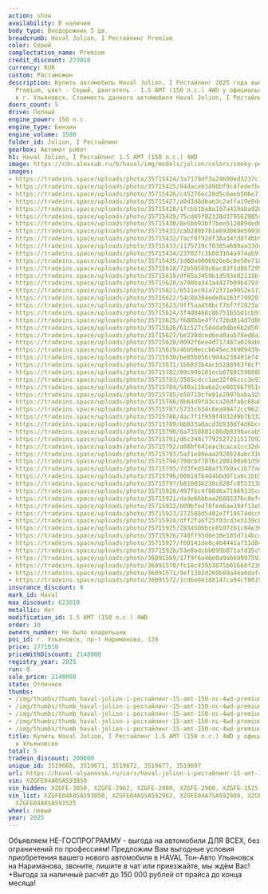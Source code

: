 ```yaml
---
action: show
availability: В наличии
body_type: Внедорожник 5 дв.
breadcrumb: Haval Jolion, I Рестайлинг Premium
color: Серый
complectation_name: Premium
credit_discount: 273010
currency: RUR
custom: Растаможен
description: Купить автомобиль Haval Jolion, I Рестайлинг 2025 года выпуска, комплектация
  Premium, цвет - Серый, двигатель - 1.5 AMT (150 л.с.) 4WD у официального дилера
  в г. Ульяновск. Стоимость данного автомобиля Haval Jolion, I Рестайлинг – 2148000
doors_count: 5
drive: Полный
engine_power: 150 л.с.
engine_type: Бензин
engine_volume: 1500
folder_id: Jolion, I Рестайлинг
gearbox: Автомат робот
h1: Haval Jolion, I Рестайлинг 1.5 AMT (150 л.с.) 4WD
image: https://cdn.alexsab.ru/b/haval/img/models/jolion/colors/smoky-pearls.webp
images:
- https://tradeins.space/uploads/photo/35715424/3a7179df3a24600ed3237c1e7e2fc8f9.JPG
- https://tradeins.space/uploads/photo/35715425/84daceb3490bf9c4fedefb42ec49ad18.JPG
- https://tradeins.space/uploads/photo/35715426/c45276ec28d5c6aeb506e712814aa0da.JPG
- https://tradeins.space/uploads/photo/35715427/a0d3d8dbae3c2affa19e8dcccb56fc34.JPG
- https://tradeins.space/uploads/photo/35715428/1fcbb1ba8a197a419aba920f93cba186.JPG
- https://tradeins.space/uploads/photo/35715429/75cd65f82338d3795629054652faa6ea.JPG
- https://tradeins.space/uploads/photo/35715430/8e5bb93bf7bee512089ded0ae20beeba.JPG
- https://tradeins.space/uploads/photo/35715431/cab280b7b1e693069e59936b483db950.JPG
- https://tradeins.space/uploads/photo/35715432/7acf8f92df38a34fd8f46b92a8511522.JPG
- https://tradeins.space/uploads/photo/35715433/1175719cf8305a689aa33d4c7df3633d.JPG
- https://tradeins.space/uploads/photo/35715434/237027c3b803164a974ab91e8d1ae89d.JPG
- https://tradeins.space/uploads/photo/35715435/1d60a9006926e6c0e50e7188a6c2e7f4.JPG
- https://tradeins.space/uploads/photo/35715618/72b50589c6ac83f1d867295ce4af5d9b.JPG
- https://tradeins.space/uploads/photo/35715619/df65a3459b1d593e02119bfa8ebef236.JPG
- https://tradeins.space/uploads/photo/35715620/a780ba341a4427b09b4793f33a92dac2.JPG
- https://tradeins.space/uploads/photo/35715621/6511ec91a72371e9952e17237f8b7886.JPG
- https://tradeins.space/uploads/photo/35715622/54c8b384ede8a163f7992071b1dd7062.JPG
- https://tradeins.space/uploads/photo/35715623/9ff5aa450bcf7bf7f1923a1562bf5464.JPG
- https://tradeins.space/uploads/photo/35715624/3f4d8468c8b751b5bd1cb93502314958.JPG
- https://tradeins.space/uploads/photo/35715625/f688bbe4f7c726d814d7d80eb9c1a5b5.JPG
- https://tradeins.space/uploads/photo/35715626/61c527c5d4da9dbe6b2d501b8fe5aef3.JPG
- https://tradeins.space/uploads/photo/35715627/be238dced6ea0aab78ed8a37b9ab3d49.JPG
- https://tradeins.space/uploads/photo/35715628/0092f6ee4d717487a029ab8199e4c11e.JPG
- https://tradeins.space/uploads/photo/35715629/46b50eccb645ec36909439c84fde7c69.JPG
- https://tradeins.space/uploads/photo/35715630/be85b056c904a238491e74f0517d9fcb.JPG
- https://tradeins.space/uploads/photo/35715631/1b6833b4acb5288963f8cf5eb5b61279.JPG
- https://tradeins.space/uploads/photo/35715782/09c99b181ecb0780159088bc6d307774.JPG
- https://tradeins.space/uploads/photo/35715783/3565cdcc1ae32f06ccc3e9109246f927.JPG
- https://tradeins.space/uploads/photo/35715784/540a11ba6a2ce081667951d0bb49f319.JPG
- https://tradeins.space/uploads/photo/35715785/e50710cfe91e2097baba329e97ab0919.JPG
- https://tradeins.space/uploads/photo/35715786/8b64d9fd3cca26dfa6c68a86fbddb448.JPG
- https://tradeins.space/uploads/photo/35715787/5731cb34c0ea99472cc96231161c0608.JPG
- https://tradeins.space/uploads/photo/35715788/4ac7f1f959f4932d9b7b3324059a6eff.JPG
- https://tradeins.space/uploads/photo/35715789/bb833a0acd3b938df4d6bcc66cda6051.JPG
- https://tradeins.space/uploads/photo/35715790/6a7350881c86db8398acab9392df32a0.JPG
- https://tradeins.space/uploads/photo/35715791/d6c348c7792527211517092c3ce8fd77.JPG
- https://tradeins.space/uploads/photo/35715792/a08bf641eac9caca1cc32de1c62f659c.JPG
- https://tradeins.space/uploads/photo/35715793/5af1e99eaa2920524abc316ef247bb07.JPG
- https://tradeins.space/uploads/photo/35715794/700cbf7876c200100a61d5098441fed1.JPG
- https://tradeins.space/uploads/photo/35715795/7d3fed540af57b9ac1b77aef6da569a4.JPG
- https://tradeins.space/uploads/photo/35715796/0061dfb4d4bbd6f1a6c1bb5fc192f630.JPG
- https://tradeins.space/uploads/photo/35715797/b810036238c828fc05531386016b2488.JPG
- https://tradeins.space/uploads/photo/35715920/497fbc4f08d6a71969335ce04da0fb1f.JPG
- https://tradeins.space/uploads/photo/35715921/da3e66bbaa26803376c0efc7051cbea2.JPG
- https://tradeins.space/uploads/photo/35715922/b09bfed78fee6ae384f11e5fabcb43a8.JPG
- https://tradeins.space/uploads/photo/35715923/272588d5482e7f10574dcc6866472978.JPG
- https://tradeins.space/uploads/photo/35715924/dff2fa6f25f03cd3e3139c8f41d4603f.JPG
- https://tradeins.space/uploads/photo/35715925/283450bbce8b972b1c04e364185ff2e7.JPG
- https://tradeins.space/uploads/photo/35715926/740ff95d6e38e185d714bcdca49010d7.JPG
- https://tradeins.space/uploads/photo/35715927/f60141de0c464441af51d84cc96d8818.JPG
- https://tradeins.space/uploads/photo/35715928/53e8adcbb099b871afd35c912439c811.JPG
- https://tradeins.space/uploads/photo/36091569/17f9f6a46e0a9ab6999759360e7b6cc8.jpg
- https://tradeins.space/uploads/photo/36091570/fc18c43953875b01660f230205b744ad.jpg
- https://tradeins.space/uploads/photo/36091571/9ef1302d269b89a4ea6daf4e695b328a.jpg
- https://tradeins.space/uploads/photo/36091572/1cd6e04188147ca94cf001989408083e.jpg
insurance_discount: 0
mark_id: Haval
max_discount: 623010
metallic: Нет
modification_id: 1.5 AMT (150 л.с.) 4WD
order: 10
owners_number: Не было владельцев
poi_id: г. Ульяновск, пр-т Нариманова, 128
price: 2771010
priceWithDiscount: 2148000
registry_year: 2025
run: 0
sale_price: 2148000
state: Отличное
thumbs:
- /img/thumbs/thumb_haval-jolion-i-рестайлинг-15-amt-150-лс-4wd-premium-серый-2025_fc8f9_0.webp
- /img/thumbs/thumb_haval-jolion-i-рестайлинг-15-amt-150-лс-4wd-premium-серый-2025_9ad18_1.webp
- /img/thumbs/thumb_haval-jolion-i-рестайлинг-15-amt-150-лс-4wd-premium-серый-2025_aa0da_2.webp
- /img/thumbs/thumb_haval-jolion-i-рестайлинг-15-amt-150-лс-4wd-premium-серый-2025_6fc34_3.webp
- /img/thumbs/thumb_haval-jolion-i-рестайлинг-15-amt-150-лс-4wd-premium-серый-2025_ba186_4.webp
title: Купить Haval Jolion, I Рестайлинг 1.5 AMT (150 л.с.) 4WD у официального дилера
  в Ульяновске
total: 5
tradein_discount: 200000
unique_id: 3519668, 3519671, 3519672, 3519677, 3519697
url: https://haval-ulyanovsk.ru/cars/haval-jolion-i-рестайлинг-15-amt-150-лс-4wd-premium-серый-2025/
vin: XZGFE04A0SA593050
vin_hidden: XZGFE-3050, XZGFE-2962, XZGFE-2980, XZGFE-2968, XZGFE-1525
vin_list: XZGFE04A0SA593050, XZGFE04A5SA592962, XZGFE04A7SA592980, XZGFE04A6SA592968,
  XZGFE04A0SA591525
wheel: левый
year: 2025
---
```

Объявляем НЕ-ГОСПРОГРАММУ - выгода на автомобили ДЛЯ ВСЕХ, без ограничений по профессиям! Предложим Вам выгодные условия приобретения вашего нового автомобиля в HAVAL Тон-Авто Ульяновск на Нариманова, звоните, пишите в чат или приезжайте, мы ждём Вас! +Выгода за наличный расчёт до 150 000 рублей от прайса до конца месяца!
